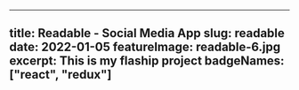 ---
title: Readable - Social Media App
slug: readable
date: 2022-01-05
featureImage: readable-6.jpg
excerpt: This is my flaship project
badgeNames: ["react", "redux"]
----
